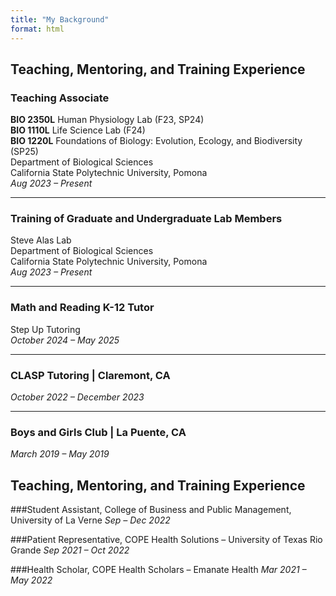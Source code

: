 ```yaml
---
title: "My Background"
format: html
---
```


## Teaching, Mentoring, and Training Experience

### Teaching Associate  
**BIO 2350L** Human Physiology Lab (F23, SP24)  
**BIO 1110L** Life Science Lab (F24)  
**BIO 1220L** Foundations of Biology: Evolution, Ecology, and Biodiversity (SP25)  
Department of Biological Sciences  
California State Polytechnic University, Pomona  
_Aug 2023 – Present_

---

### Training of Graduate and Undergraduate Lab Members  
Steve Alas Lab  
Department of Biological Sciences  
California State Polytechnic University, Pomona  
_Aug 2023 – Present_

---

### Math and Reading K-12 Tutor  
Step Up Tutoring  
_October 2024 – May 2025_

---

### CLASP Tutoring | Claremont, CA  
_October 2022 – December 2023_

---

### Boys and Girls Club | La Puente, CA  
_March 2019 – May 2019_


## Teaching, Mentoring, and Training Experience

###Student Assistant, College of Business and Public Management, University of La Verne 
_Sep – Dec 2022_

###Patient Representative, COPE Health Solutions – University of Texas Rio Grande
_Sep 2021 – Oct 2022_

###Health Scholar, COPE Health Scholars – Emanate Health 
_Mar 2021 – May 2022_